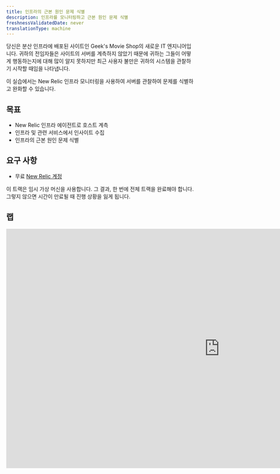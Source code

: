 ```yaml
---
title: 인프라의 근본 원인 문제 식별
description: 인프라를 모니터링하고 근본 원인 문제 식별
freshnessValidatedDate: never
translationType: machine
---
```


당신은 분산 인프라에 배포된 사이트인 Geek's Movie Shop의 새로운 IT 엔지니어입니다. 귀하의 전임자들은 사이트의 서버를 계측하지 않았기 때문에 귀하는 그들이 어떻게 행동하는지에 대해 많이 알지 못하지만 최근 사용자 불만은 귀하의 시스템을 관찰하기 시작할 때임을 나타냅니다.

이 실습에서는 New Relic 인프라 모니터링을 사용하여 서버를 관찰하여 문제를 식별하고 완화할 수 있습니다.

## 목표

* New Relic 인프라 에이전트로 호스트 계측
* 인프라 및 관련 서비스에서 인사이트 수집
* 인프라의 근본 원인 문제 식별

## 요구 사항

* 무료 [New Relic 계정](https://newrelic.com/signup)

<Callout variant="important">
  이 트랙은 임시 가상 머신을 사용합니다. 그 결과, 한 번에 전체 트랙을 완료해야 합니다. 그렇지 않으면 시간이 만료될 때 진행 상황을 잃게 됩니다.
</Callout>

## 랩

<iframe
  width="1140"
  height="640"
  sandbox="allow-same-origin allow-scripts allow-popups allow-forms allow-modals"
  src="https://play.instruqt.com/embed/newrelic/tracks/infra?token=em_Pobw3i01bYj-pScM"
  style="border: 0;"
/>

## 숙제

이제 인프라를 계측하는 방법을 알았으므로 다음은 New Relic 인프라에 더 익숙해지기 위해 활용할 수 있는 몇 가지 리소스입니다.

* [인프라 모니터링 시작하기](/docs/infrastructure/infrastructure-monitoring/get-started/get-started-infrastructure-monitoring/)
* [인프라 호스트 UI](/docs/infrastructure/infrastructure-ui-pages/infra-hosts-ui-page)